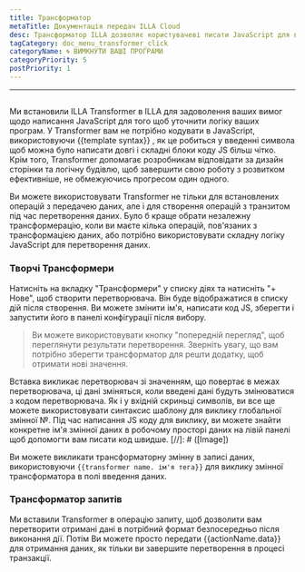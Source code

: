 ```yaml
---
title: Трансформатор
metaTitle: Документація передач ILLA Cloud
desc: Трансформатор ILLA дозволяє користувачеві писати JavaScript для вдосконалення логіки програми
tagCategory: doc_menu_transformer_click
categoryName: 🌀 ВИМКНУТИ ВАШІ ПРОГРАМИ
categoryPriority: 5
postPriority: 1
---
```


* * *

## <h2 hidden>Transformer</h2>

Ми встановили ILLA Transformer в ILLA для задоволення ваших вимог щодо написання JavaScript для того щоб уточнити логіку ваших програм. У Transformer вам не потрібно кодувати в JavaScript, використовуючи {{template syntax}} , як це робиться у введенні символа щоб можна було написати довгі і складні блоки коду JS більш чітко. Крім того, Transformer допомагає розробникам відповідати за дизайн сторінки та логічну будівлю, щоб завершити свою роботу з розвитком ефективніше, не обмежуючись прогресом один одного.

Ви можете використовувати Transformer не тільки для встановлених операцій з передачею даних, але і для створення операцій з транзитом під час перетворення даних. Було б краще обрати незалежну трансформерацію, коли ви маєте кілька операцій, пов'язаних з трансформацією даних, або потрібно використовувати складну логіку JavaScript для перетворення даних.

### Творчі Трансформери

Натисніть на вкладку "Трансформери" у списку діях та натисніть "+ Нове", щоб створити перетворювача. Він буде відображатися в списку дій після створення. Ви можете змінити ім'я, написати код JS, зберегти і запустити його в панелі конфігурації після вибору.

> Ви можете використовувати кнопку "попередній перегляд", щоб переглянути результати перетворення. Зверніть увагу, що вам потрібно зберегти трансформатор для решти додатку, щоб отримати нові значення.

Вставка викликає перетворювач зі значенням, що повертає в межах перетворювача, ці дані зміняться, коли введені дані будуть змінюватися з кодом перетворювача. Як і у вхідній скриньці символів, ви все ще можете використовувати синтаксис шаблону для виклику глобальної змінної №. Під час написання JS коду для виклику, ви можете знайти конкретне ім'я змінної даних в робочому просторі даних на лівій панелі щоб допомогти вам писати код швидше.
[//]\: # ([Image])

Ви можете викликати трансформаторну змінну в записі даних, використовуючи `{{transformer name. ім'я тега}}` для виклику змінної трансформатора в полі введення даних.

### Трансформатор запитів

Ми вставили Transformer в операцію запиту, щоб дозволити вам перетворити отримані дані в потрібний формат безпосередньо після виконання дії. Потім Ви можете просто передати {{actionName.data}} для отримання даних, як тільки ви завершите перетворення в процесі транзакції.
